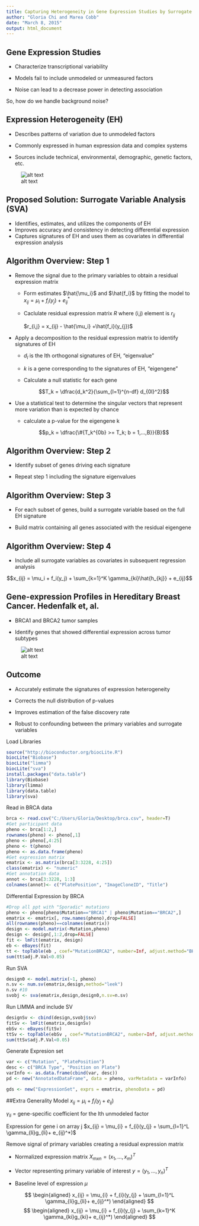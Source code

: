 ```yaml
---
title: Capturing Heterogeneity in Gene Expression Studies by Surrogate Variable Analysis Jeffrey T Leek and John D Storey
author: "Gloria Chi and Marea Cobb"
date: "March 8, 2015"
output: html_document
---
```


## Gene Expression Studies

- Characterize transcriptional variability

- Models fail to include unmodeled or unmeasured factors

- Noise can lead to a decrease power in detecting association

So, how do we handle background noise?


## Expression Heterogeneity (EH)

- Describes patterns of variation due to unmodeled factors

- Commonly expressed in human expression data and complex systems

- Sources include technical, environmental, demographic, genetic factors, etc.

![alt text](Images\HeterogeneityExample.jpg)

## Proposed Solution: Surrogate Variable Analysis (SVA)

- Identifies, estimates, and utilizes the components of EH
- Improves accuracy and consistency in detecting differential expression
- Captures signatures of EH and uses them as covariates in differential expression analysis

## Algorithm Overview: Step 1

- Remove the signal due to the primary variables to obtain a residual expression matrix

    - Form estimates $\hat{\mu_i}$ and $\hat{f_i}$ by fitting the model to $x_{ij} = \mu_i + f_i(y_j) + e_{ij}^*$

    - Caclulate residual expression matrix $R$ where (i,j) element is $r_{ij}$
    
        $r_{i,j} = x_{ij} - \hat{\mu_i} +\hat{f_i}(y_{j})$

- Apply a decomposition to the residual expression matrix to identify signatures of EH
  
    - $d_l$ is the lth orthogonal signatures of EH, "eigenvalue"
    
    - $k$ is a gene corresponding to the signatures of EH, "eigengene"
    
    - Calculate a null statistic for each gene
    
    $$T_k = \dfrac{d_k^2}{\sum_{l=1}^{n-df} d_{0l}^2}$$
  
- Use a statistical test to determine the singular vectors that represent more variation than is expected by chance 
    
    - calculate a p-value for the eigengene k
    
    $$p_k = \dfrac{\#{T_k^{0b} >= T_k; b = 1,...,B}}{B}$$


## Algorithm Overview: Step 2

- Identify subset of genes driving each signature

- Repeat step 1 including the signature eigenvalues


## Algorithm Overview: Step 3

- For each subset of genes, build a surrogate variable based on the full EH signature

- Build matrix containing all genes associated with the residual eigengene

## Algorithm Overview: Step 4

- Include all surrogate variables as covariates in subsequent regression analysis

$$x_{ij} = \mu_i + f_i(y_j) + \sum_{k=1}^K \gamma_{ki}\hat{h_{kj}} + e_{ij}$$



## Gene-expression Profiles in Hereditary Breast Cancer. Hedenfalk et, al.

- BRCA1 and BRCA2 tumor samples

- Identify genes that showed differential expression across tumor subtypes

![alt text](Images\Tumor_Heterogeneity.png)


## Outcome

- Accurately estimate the signatures of expression heterogeneity

- Corrects the null distribution of p-values

- Improves estimation of the false discovery rate

- Robust to confounding between the primary variables and surrogate variables


Load Libraries
```r
source("http://bioconductor.org/biocLite.R")
biocLite("Biobase")
biocLite("limma")
biocLite("sva")
install.packages("data.table")
library(Biobase)
library(limma)
library(data.table)
library(sva)
```
Read in BRCA data
```r
brca <- read.csv("C:/Users/Gloria/Desktop/brca.csv", header=T)
#Get participant data
pheno <- brca[1:2,]
rownames(pheno) <- pheno[,1]
pheno <- pheno[,4:25]
pheno <- t(pheno)
pheno <- as.data.frame(pheno)
#Get expression matrix
ematrix <- as.matrix(brca[3:3228, 4:25])
class(ematrix) <- "numeric" 
#Get annotation data
annot <- brca[3:3228, 1:3]
colnames(annot)<- c("PlatePosition", "ImageCloneID", "Title")
```
Differential Expression by BRCA
```r
#Drop all ppt with "Sporadic" mutations
pheno <- pheno[pheno$Mutation=="BRCA1" | pheno$Mutation=="BRCA2",]
ematrix <- ematrix[, row.names(pheno),drop=FALSE]
all(rownames(pheno)==colnames(ematrix))
design <- model.matrix(~Mutation,pheno)
design <- design[,1:2,drop=FALSE]
fit <- lmFit(ematrix, design)
eb <- eBayes(fit)
tt <- topTable(eb , coef="MutationBRCA2", number=Inf, adjust.method="BH")
sum(tt$adj.P.Val<0.05)
```
Run SVA
```r
design0 <- model.matrix(~1, pheno)
n.sv <- num.sv(ematrix,design,method="leek")
n.sv #10
svobj <- sva(ematrix,design,design0,n.sv=n.sv)
```
Run LIMMA and include SV
```r
designSv <- cbind(design,svobj$sv)
fitSv <- lmFit(ematrix,designSv)
ebSv <- eBayes(fitSv)
ttSv <- topTable(ebSv , coef="MutationBRCA2", number=Inf, adjust.method="BH")
sum(ttSv$adj.P.Val<0.05)
```


Generate Expresion set
```r

var <- c("Mutation", "PlatePosition")
desc <- c("BRCA Type", "Position on Plate")
varInfo <- as.data.frame(cbind(var, desc))
pd <- new("AnnotatedDataFrame", data = pheno, varMetadata = varInfo)

gds <- new("ExpressionSet", exprs = ematrix, phenoData = pd)
```


















##Extra
Generality Model $x_{ij} = \mu_{i} + f_{i}(y_{j} + e_{ij})$

$\gamma_{li}$ = gene-specific coefficient for the lth unmodeled factor

Expression for gene i on array j $x_{ij} = \mu_{i} + f_{i}(y_{j} + \sum_{l=1}^L \gamma_{li}g_{li}+ e_{ij}^*)$

 Remove signal of primary variables creating a residual expression matrix

- Normalized expression matrix $X_{mxn} = (x_{1},...,x_{m})^{T}$

- Vector representing primary variable of interest $y = (y_{1},...,y_{n})^{T}$

- Baseline level of expression $\mu$

$$
\begin{aligned}
x_{ij} = \mu_{i} + f_{i}(y_{j} + \sum_{l=1}^L \gamma_{li}g_{li}+ e_{ij}^*)
\end{aligned}
$$
$$
\begin{aligned}
x_{ij} = \mu_{i} + f_{i}(y_{j} + \sum_{k=1}^K \gamma_{ki}g_{ki}+ e_{ij}^*)
\end{aligned}
$$

